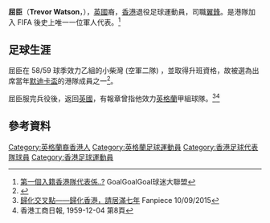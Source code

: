 {{noteta|G1=足球}}{{For|以Watson为姓氏的人物|沃森}}{{Football player infobox
| playername  = 屈臣 <br> T. Watson
| image       = 
| fullname    = T. Watson
| englishfullname = 
| height      = 
| nickname    = 
| birth_date  = 
| birth_place = 
| currentclub = 已退役
| clubnumber  = 
| position    = [[翼鋒|翼鋒]]
| youthyears  = 
| youthclubs  = 
| years1 = 1958–1959
| clubs1 = [[File:Flag_of_Hong_Kong_1876.svg|border]] 小柴灣
| caps1  = 
| goals1 = 
| years2 = 1959–1964<ref>{{Cite web |url=https://www.worldfootball.net/player_summary/trevor-watson/eng-premier-league/2/ |title=存档副本 |access-date=2022-03-24 |archive-date=2022-03-24 |archive-url=https://web.archive.org/web/20220324043814/https://www.worldfootball.net/player_summary/trevor-watson/eng-premier-league/2/ }}</ref>
| clubs2 = [[富咸|富咸]]
| caps2  = 14
| goals2 = 0
| nationalyears1 = 1959年
| nationalteam1  = [[File:Flag_of_Hong_Kong_1876.svg|border]] [[香港足球代表隊|香港]]
| nationalcaps1  = 6
| nationalgoals1 = 0
| pcupdate = 
| ntupdate = 
}}

'''屈臣'''（'''Trevor Watson'''，{{bd|1938年|9月26日|catIdx=}}），[[英國|英國]]裔，[[香港|香港]]退役足球運動員，司職[[翼鋒|翼鋒]]。是港隊加入 FIFA 後史上唯一一位軍人代表。<ref>[http://www.goalgoalgoal.com/archiver/tid-287895.html 第一個入籍香港隊代表係..?] {{Wayback|url=http://www.goalgoalgoal.com/archiver/tid-287895.html |date=20170112160205 }} GoalGoalGoal球迷大聯盟</ref>

==足球生涯==
屈臣在 58/59 球季效力乙組的小柴灣 (空軍二隊) ，並取得升班資格，故被選為出席當年[[默迪卡杯足球賽|默迪卡盃]]的港隊成員之一<ref>{{cite news|title=香港足球代表隊今午飛馬來亞參加默廸卡賽參戰七國實力均強港隊應努力爭勝|date=1959年8月26日|page=8|work=華僑日報|publication-place=香港|language=zh-hk|via=香港公共圖書館多媒體資訊系統}}</ref>。

屈臣服完兵役後，返回[[英國|英國]]，有報章曾指他效力[[英格蘭|英格蘭]]甲組球隊。<ref>[http://football.fanpiece.com/trashtalking-soccer/%E6%AD%B8%E5%8C%96%E4%BA%A4%E5%8F%89%E9%BB%9E-%E6%AD%B8%E5%8C%96%E9%A6%99%E6%B8%AF-%E8%AB%8B%E5%B1%85%E6%BB%BF%E4%B8%83%E5%B9%B4-c1170630.html 歸化交叉點——歸化香港，請居滿七年] {{Wayback|url=http://football.fanpiece.com/trashtalking-soccer/%E6%AD%B8%E5%8C%96%E4%BA%A4%E5%8F%89%E9%BB%9E-%E6%AD%B8%E5%8C%96%E9%A6%99%E6%B8%AF-%E8%AB%8B%E5%B1%85%E6%BB%BF%E4%B8%83%E5%B9%B4-c1170630.html |date=20170112160653 }} Fanpiece 10/09/2015</ref><ref>香港工商日報, 1959-12-04 第8頁</ref>

==參考資料==
{{reflist}}

{{DEFAULTSORT:T. Watson}} 
[[Category:英格蘭裔香港人|Category:英格蘭裔香港人]]
[[Category:英格蘭足球運動員|Category:英格蘭足球運動員]]
[[Category:香港足球代表隊球員|Category:香港足球代表隊球員]]
[[Category:香港足球運動員|Category:香港足球運動員]]